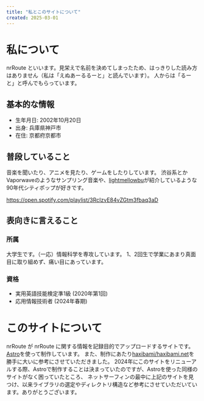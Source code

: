 ```yaml
---
title: "私とこのサイトについて"
created: 2025-03-01
---
```


# 私について

nrRoute といいます。見栄えで名前を決めてしまったため、はっきりした読み方はありません（私は「えぬあーるるーと」と読んでいます）。
人からは「るーと」と呼んでもらっています。

## 基本的な情報

- 生年月日: 2002年10月20日
- 出身: 兵庫県神戸市
- 在住: 京都府京都市

## 普段していること

音楽を聞いたり、アニメを見たり、ゲームをしたりしています。
渋谷系とかVaporwaveのようなサンプリング音楽や、[lightmellowbu](http://lightmellowbu.blog.fc2.com/)が紹介しているような90年代シティポップが好きです。

https://open.spotify.com/playlist/3RcIzvE84vZGtm3fbaq3aD

## 表向きに言えること

### 所属

大学生です。（一応）情報科学を専攻しています。
1、2回生で学業にあまり真面目に取り組めず、痛い目にあっています。

### 資格

- 実用英語技能検定準1級 (2020年第1回)
- 応用情報技術者 (2024年春期)

# このサイトについて

nrRoute が nrRoute に関する情報を記録目的でアップロードするサイトです。[Astro](https://astro.build)を使って制作しています。
また、制作にあたり[haxibami/haxibami.net](https://github.com/haxibami/haxibami.net)を勝手に大いに参考にさせていただきました。
2024年にこのサイトをリニューアルする際、Astroで制作することは決まっていたのですが、Astroを使った同様のサイトがなく困っていたところ、
ネットサーフィンの最中に上記のサイトを見つけ、以来ライブラリの選定やディレクトリ構造など参考にさせていただいています。ありがとうございます。

